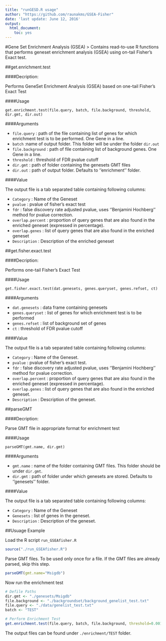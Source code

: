 ---
title: "runGESD.R usage"
author: "https://github.com/raunakms/GSEA-Fisher"
date: 'last update: June 12, 2016'
output:
  html_document:
    toc: yes
---

#Gene Set Enrichment Analysis (GSEA) 
>
Contains read-to-use R functions that performs geneset enrichment analysis (GSEA) using on-tail Fisher's Exact test.

##get.enrichment.test

####Decription:

Performs GeneSet Enrichment Analysis (GSEA) based on one-tail Fisher's Exact Test

####Usage
 
``` 
get.enrichment.test(file.query, batch, file.background, threshold, dir.gmt, dir.out)
```

####Arguments

- `file.query` : path of the file containing list of genes for which enrichment test is to be performed. One Gene in a line.
- `batch` :name of output folder. This folder will be under the folder `dir.out`
- `file.background` : path of file containing list of background genes. One Gene in a line.
- `threshold` : threshold of FDR pvalue cutoff 
- `dir.gmt` : path of folder containing the genesets GMT files
- `dir.out` : path of output folder. Defaults to ''enrichment'' folder.


####Value 

The output file is a tab separated table containing following columns:

- `Category` :  Name of the Geneset
- `pvalue` : pvalue of fisher's exact test
- `fdr` : false discovery rate adjusted pvalue, uses ''Benjamini Hochberg'' method for pvalue correction.
- `overlap.percent` : proportion of query genes that are also found in the enriched geneset (expressed in percentage).
- `overlap.genes` : list of query genes that are also found in the enriched geneset
- `Description` : Description of the enriched geneset


##get.fisher.exact.test

####Decription:

Performs one-tail Fisher's Exact Test

####Usage
 
``` 
get.fisher.exact.test(dat.genesets, genes.queryset, genes.refset, ct)
```


####Arguments

- `dat.genesets` : data frame containing genesets
- `genes.queryset` : list of genes for which enrichment test is to be performed
- `genes.refset` : list of background set of genes
- `ct` : threshold of FDR pvalue cutoff  


####Value 

The output file is a tab separated table containing following columns:

- `Category` :  Name of the Geneset.
- `pvalue` : pvalue of fisher's exact test.
- `fdr` : false discovery rate adjusted pvalue, uses ''Benjamini Hochberg'' method for pvalue correction.
- `overlap.percent` : proportion of query genes that are also found in the enriched geneset (expressed in percentage).
- `overlap.genes` : list of query genes that are also found in the enriched geneset.
- `Description` : Description of the geneset.




##parseGMT

####Decription:

Parse GMT file in appropriate format for enrichment test

####Usage
 
``` 
parseGMT(gmt.name, dir.gmt)
```

####Arguments

- `gmt.name` : name of the folder containing GMT files. This folder should be under `dir.gmt`.
- `dir.gmt` : path of folder under which genesets are stored. Defaults to ''genesets'' folder.


####Value 

The output file is a tab separated table containing following columns:

- `Category` :  Name of the Geneset
- `Genesets` : list of genes in the geneset.
- `Description` : Description of the geneset.


##Usuage Example

Load the R script `run_GSEAfisher.R`

```{r echo=TRUE, message=FALSE, warning=FALSE}
source("./run_GSEAfisher.R")
```

Parse GMT files. To be used only once for a file. If the GMT files are already parsed, skip this step.

```{r}
parseGMT(gmt.name="Msigdb")
```

Now run the enrichment test
```{r}
# Defile Paths
dir.gmt <- "./genesets/Msigdb"
file.background <- "./backgroundset/background_genelist_test.txt"
file.query <- "./data/genelist_test.txt"
batch <- "TEST"

# Perform Enrichment Test
get.enrichment.test(file.query, batch, file.background, threshold=0.001, dir.gmt)
```

The output files can be found under `./enrichment/TEST` folder.


